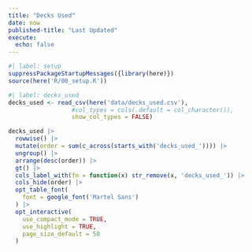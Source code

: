 ```yaml
---
title: "Decks Used"
date: now
published-title: "Last Updated"
execute: 
  echo: false
---
```


```r
#| label: setup
suppressPackageStartupMessages({library(here)})
source(here('R/00_setup.R'))
```


```r
#| label: decks_used
decks_used <- read_csv(here('data/decks_used.csv'), 
                  #col_types = cols(.default = col_character()),
                  show_col_types = FALSE)
```

:::{.column-screen}
```r
decks_used |> 
  rowwise() |> 
  mutate(order = sum(c_across(starts_with('decks_used_')))) |> 
  ungroup() |> 
  arrange(desc(order)) |> 
  gt() |>
  cols_label_with(fn = function(x) str_remove(x, 'decks_used_')) |> 
  cols_hide(order) |> 
  opt_table_font(
    font = google_font('Martel Sans')
  ) |> 
  opt_interactive(
    use_compact_mode = TRUE,
    use_highlight = TRUE,
    page_size_default = 50
  )
```
:::

